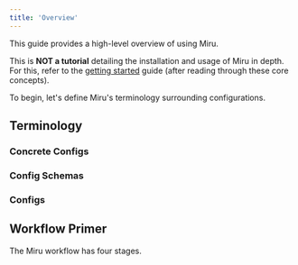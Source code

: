 ```yaml
---
title: 'Overview'
---
```



This guide provides a high-level overview of using Miru.

This is **NOT a tutorial** detailing the installation and usage of Miru in depth. For this, refer to the [getting started](/docs/basics/getting-started/install-cli) guide (after reading through these core concepts). 

To begin, let's define Miru's terminology surrounding configurations.

## Terminology

### Concrete Configs
<ConcreteConfigDefinition />

### Config Schemas
<ConfigSchemaDefinition />

### Configs
<ConfigDefinition />

## Workflow Primer

The Miru workflow has four stages.

<MiruWorkflowOverview />

